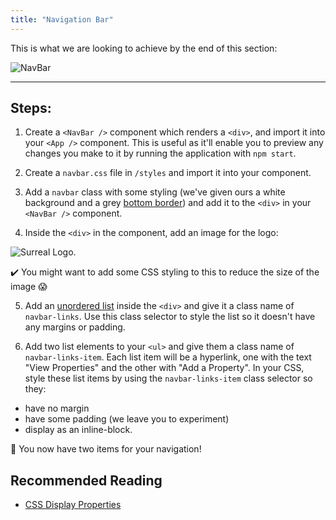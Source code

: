 ```yaml
---
title: "Navigation Bar"
---
```


This is what we are looking to achieve by the end of this section:

![NavBar](https://s3.eu-west-2.amazonaws.com/mcrcodes/course/surreal-estate/nav-bar.png)

-------------------------------

## Steps:

1. Create a `<NavBar />` component which renders a `<div>`, and import it into your `<App />` component. This is useful as it'll enable you to preview any changes you make to it by running the application with `npm start`.

2. Create a `navbar.css` file in `/styles` and import it into your component.

3. Add a `navbar` class with some styling (we've given ours a white background and a grey [bottom border](https://www.w3schools.com/cssref/pr_border-bottom.asp)) and add it to the `<div>` in your `<NavBar />` component.

4. Inside the `<div>` in the <NavBar /> component, add an image for the logo:

![Surreal Logo](https://mcrcodes.s3.eu-west-2.amazonaws.com/course/surreal-estate/logo.png). 

✔️ You might want to add some CSS styling to this to reduce the size of the image 😱

5.  Add an [unordered list](https://developer.mozilla.org/en-US/docs/Web/HTML/Element/ul) inside the `<div>` and give it a class name of `navbar-links`. Use this class selector to style the list so it doesn't have any margins or padding. 

6. Add two list elements to your `<ul>` and give them a class name of `navbar-links-item`. Each list item will be a hyperlink, one with the text "View Properties" and the other with "Add a Property". In your CSS, style these list items by using the `navbar-links-item` class selector so they:
  * have no margin 
  * have some padding (we leave you to experiment)
  * display as an inline-block.

👏 You now have two items for your navigation!  

## Recommended Reading

* [CSS Display Properties](https://medium.com/@DaphneWatson/css-display-properties-block-inline-and-inline-block-how-to-tell-the-difference-7d3a1e6e3051)